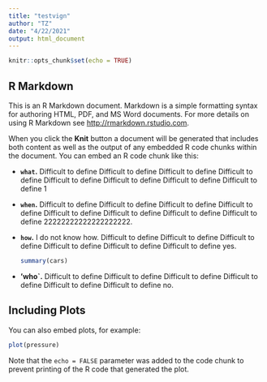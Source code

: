```yaml
---
title: "testvign"
author: "TZ"
date: "4/22/2021"
output: html_document
---
```


```r
knitr::opts_chunk$set(echo = TRUE)
```

## R Markdown

This is an R Markdown document. Markdown is a simple formatting syntax for authoring HTML, PDF, and MS Word documents. For more details on using R Markdown see <http://rmarkdown.rstudio.com>.

When you click the **Knit** button a document will be generated that includes both content as well as the output of any embedded R code chunks within the document. You can embed an R code chunk like this:

* **`what`.** Difficult to define Difficult to define Difficult to define Difficult to define Difficult to define Difficult to define Difficult to define Difficult to define 1
* **`when`.** Difficult to define Difficult to define Difficult to define Difficult to define Difficult to define Difficult to define Difficult to define Difficult to define 22222222222222222222.

* **`how`.**
  I do not know how. Difficult to define Difficult to define Difficult to define Difficult to define Difficult to define Difficult to define yes.

  ```r
  summary(cars)
  ```

* **'who`.**
  Difficult to define Difficult to define Difficult to define Difficult to define Difficult to define Difficult to define no.

## Including Plots

You can also embed plots, for example:

```r
plot(pressure)
```

Note that the `echo = FALSE` parameter was added to the code chunk to prevent printing of the R code that generated the plot.
